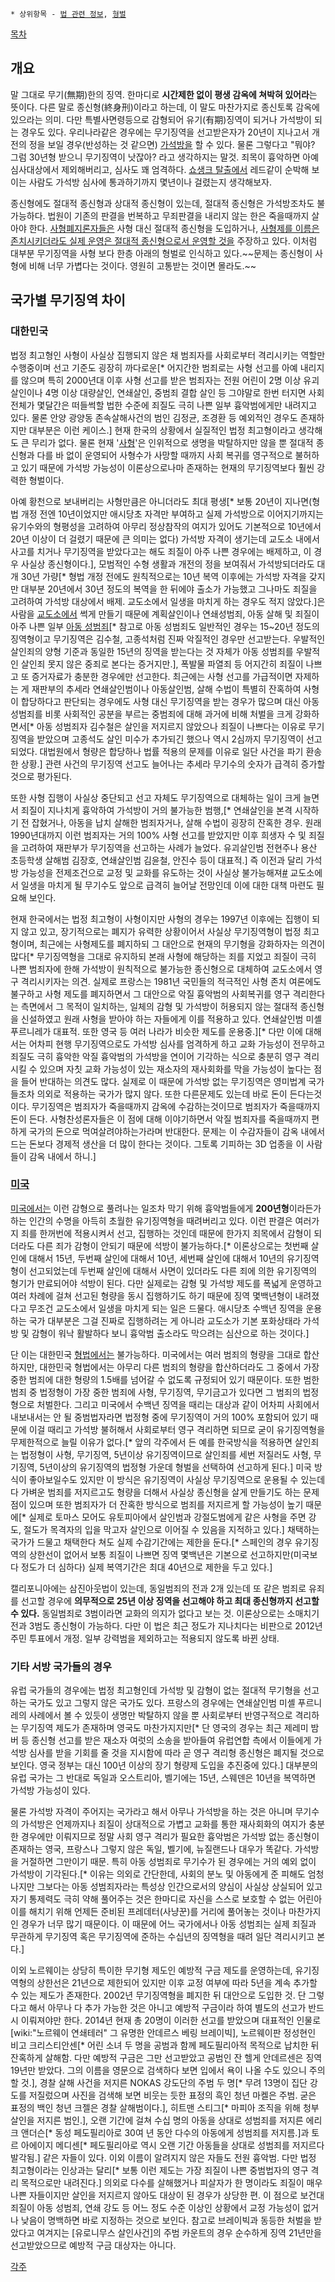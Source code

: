  * 상위항목 - [[법 관련 정보]], [[형벌]]

[[목차]]
== 개요 ==
말 그대로 무기(無期)한의 징역. 한마디로 '''시간제한 없이 평생 감옥에 쳐박혀 있어라'''는 뜻이다. 다른 말로  종신형(終身刑)이라고 하는데, 이 말도 마찬가지로 종신토록 감옥에 있으라는 의미. 다만 특별사면령등으로 감형되어 유기(有期)징역이 되거나 가석방이 되는 경우도 있다. 우리나라같은 경우에는 무기징역을 선고받은자가 20년이 지나고서 개전의 정을 보일 경우(반성하는 것 같으면) [[가석방]]을 할 수 있다. 물론 그렇다고 "뭐야? 그럼 30년형 받으니 무기징역이 낫잖아? 라고 생각하지는 말것. 죄목이 흉악하면 아예 심사대상에서 제외해버리고, 심사도 꽤 엄격하다. [[쇼생크 탈출]]에서 레드같이 순박해 보이는 사람도 가석방 심사에 통과하기까지 몇년이나 걸렸는지 생각해보자.

종신형에도 절대적 종신형과 상대적 종신형이 있는데, 절대적 종신형은 가석방조차도 불가능하다. 법원이 기존의 판결을 번복하고 무죄판결을 내리지 않는 한은 죽을때까지 살아야 한다. [[사형]]폐지론자들은 사형 대신 절대적 종신형을 도입하거나, [[A라고 쓰고 B라고 읽는다|사형제를 이름은 존치시키더라도 실제 운영은 절대적 종신형으로서 운영할 것]]을 주장하고 있다. 이처럼 대부분 무기징역을 사형 보다 한층 아래의 형벌로 인식하고 있다.~~문제는 종신형이 사형에 비해 너무 가볍다는 것이다. 영원히 고통받는 것이면 몰라도.~~

== 국가별 무기징역 차이 ==
=== 대한민국 ===
법정 최고형인 사형이 사실상 집행되지 않은 채 범죄자를 사회로부터 격리시키는 역할만 수행중이며 선고 기준도 굉장히 까다로운[* 어지간한 범죄로는 사형 선고를 아예 내리지를 않으며 특히 2000년대 이후 사형 선고를 받은 범죄자는 전원 어린이 2명 이상 유괴살인이나 4명 이상 대량살인, 연쇄살인, 중범죄 결합 살인 등 그야말로 한번 터지면 사회 전체가 몇달간은 떠들썩할 법한 수준에 죄질도 극히 나쁜 일부 흉악범에게만 내려지고 있다. 물론 안양 광양동 존속살해사건의 범인 김정균, 조경환 등 예외적인 경우도 존재하지만 대부분은 이런 케이스.] 현재 한국의 상황에서 실질적인 법정 최고형이라고 생각해도 큰 무리가 없다. 물론 현재 '[[사형]]'은 인위적으로 생명을 박탈하지만 않을 뿐 절대적 종신형과 다를 바 없이 운영되어 사형수가 사망할 때까지 사회 복귀를 영구적으로 불허하고 있기 때문에 가석방 가능성이 이론상으로나마 존재하는 현재의 무기징역보다 훨씬 강력한 형벌이다.

아예 황천으로 보내버리는 사형만큼은 아니더라도 최대 평생[* 보통 20년이 지나면(형법 개정 전엔 10년이었지만 애시당초 자격만 부여하고 실제 가석방으로 이어지기까지는 유기수와의 형평성을 고려하여 아무리 정상참작의 여지가 있어도 기본적으로 10년에서 20년 이상이 더 걸렸기 때문에 큰 의미는 없다) 가석방 자격이 생기는데 교도소 내에서 사고를 치거나 무기징역을 받았다고는 해도 죄질이 아주 나쁜 경우에는 배제하고, 이 경우 사실상 종신형이다.], 모범적인 수형 생활과 개전의 정을 보여줘서 가석방되더라도 대개 30년 가량[* 형법 개정 전에도 원칙적으로는 10년 복역 이후에는 가석방 자격을 갖지만 대부분 20년에서 30년 정도의 복역을 한 뒤에야 출소가 가능했고 그나마도 죄질을 고려하여 가석방 대상에서 배제. 교도소에서 일생을 마치게 하는 경우도 적지 않았다.]은 사람을 [[교도소]]에서 썩게 만들기 때문에 계획살인이나 연쇄성범죄, 아동 살해 및 죄질이 아주 나쁜 일부 [[아동 성범죄]][* 참고로 아동 성범죄도 일반적인 경우는 15~20년 정도의 징역형이고 무기징역은 김수철, 고종석처럼 진짜 악질적인 경우만 선고받는다. 우발적인 살인죄의 양형 기준과 동일한 15년의 징역을 받는다는 것 자체가 아동 성범죄를 우발적인 살인죄 못지 않은 중죄로 본다는 증거지만.], 폭발물 파열죄 등 어지간히 죄질이 나쁘고 또 증거자료가 충분한 경우에만 선고한다. 최근에는 사형 선고를 가급적이면 자제하는 게 재판부의 추세라 연쇄살인범이나 아동살인범, 살해 수법이 특별히 잔혹하여 사형이 합당하다고 판단되는 경우에도 사형 대신 무기징역을 받는 경우가 많으며 대신 아동 성범죄를 비롯 사회적인 공분을 부르는 중범죄에 대해 과거에 비해 처벌을 크게 강화하면서[* 아동 성범죄자 김수철은 살인을 저지르지 않았으나 죄질이 나쁘다는 이유로 무기징역을 받았으며 고종석도 살인 미수가 추가되긴 했으나 역시 2심까지 무기징역이 선고되었다. 대법원에서 형량은 합당하나 법률 적용의 문제를 이유로 일단 사건을 파기 환송한 상황.] 관련 사건의 무기징역 선고도 늘어나는 추세라 무기수의 숫자가 급격히 증가할 것으로 평가된다. 

또한 사형 집행이 사실상 중단되고 선고 자체도 무기징역으로 대체하는 일이 크게 늘면서 죄질이 지나치게 흉악하여 가석방이 거의 불가능한 범행,[* 연쇄살인을 본격 시작하기 전 잡혔거나, 아동을 납치 살해한 범죄자거나, 살해 수법이 굉장히 잔혹한 경우. 원래 1990년대까지 이런 범죄자는 거의 100% 사형 선고를 받았지만 이후 희생자 수 및 죄질을 고려하여 재판부가 무기징역을 선고하는 사례가 늘었다. 유괴살인범 전현주나 용산 초등학생 살해범 김장호, 연쇄살인범 김윤철, 안진수 등이 대표적.] 즉 이전과 달리 가석방 가능성을 전제조건으로 교정 및 교화를 유도하는 것이 사실상 불가능해져[http://news.naver.com/main/read.nhn?mode=LSD&mid=sec&sid1=102&oid=112&aid=0002385845 #] 교도소에서 일생을 마치게 될 무기수도 앞으로 급격히 늘어날 전망인데 이에 대한 대책 마련도 필요해 보인다. 

현재 한국에서는 법정 최고형이 사형이지만 사형의 경우는 1997년 이후에는 집행이 되지 않고 있고, 장기적으로는 폐지가 유력한 상황이어서 사실상 무기징역형이 법정 최고형이며, 최근에는 사형제도를 폐지하되 그 대안으로 현재의 무기형을 강화하자는 의견이 많다[* 무기징역형을 그대로 유지하되 본래 사형에 해당하는 죄를 지었고 죄질이 극히 나쁜 범죄자에 한해 가석방이 원칙적으로 불가능한 종신형으로 대체하여 교도소에서 영구 격리시키자는 의견. 실제로 프랑스는 1981년 국민들의 적극적인 사형 존치 여론에도 불구하고 사형 제도를 폐지하면서 그 대안으로 악질 흉악범의 사회복귀를 영구 격리한다는 측면에서 그 목적이 일치하는, 일체의 감형 및 가석방이 허용되지 않는 절대적 종신형을 신설하였고 원래 사형을 받아야 하는 자들에게 이를 적용하고 있다. 연쇄살인범 미셸 푸르니레가 대표적. 또한 영국 등 여러 나라가 비슷한 제도를 운용중.][* 다만 이에 대해서는 어차피 현행 무기징역으로도 가석방 심사를 엄격하게 하고 교화 가능성이 전무하고 죄질도 극히 흉악한 악질 흉악범의 가석방을 연이어 기각하는 식으로 충분히 영구 격리시킬 수 있으며 자칫 교화 가능성이 있는 재소자의 재사회화를 막을 가능성이 높다는 점을 들어 반대하는 의견도 많다. 실제로 이 때문에 가석방 없는 무기징역은 영미법계 국가들조차 의외로 적용하는 국가가 많지 않다. 또한 다른문제도 있는데 바로 돈이 든다는것이다. 무기징역은 범죄자가 죽을때까지 감옥에 수감하는것이므로 범죄자가 죽을때까지 돈이 든다. 사형찬성론자들은 이 점에 대해 이야기하면서 악질 범죄자를 죽을때까지 편하게 국가의 돈으로 먹여살려야하는가라며 반대한다. 문제는 이 수감자들이 감옥 내에서 드는 돈보다 경제적 생산을 더 많이 한다는 것이다. 그토록 기피하는 3D 업종을 이 사람들이 감옥 내에서 하니.]
=== [[미국]] ===
[[미국]]에서는 이런 감형으로 풀려나는 일조차 막기 위해 흉악범들에게 '''200년형'''이라든가 하는 인간의 수명을 아득히 초월한 유기징역형을 때려버리고 있다. 이런 판결은 여러가지 죄를 한꺼번에 적용시켜서 선고, 집행하는 것인데 때문에 한가지 죄목에서 감형이 되더라도 다른 죄가 감형이 안되기 때문에 석방이 불가능하다.[* 이론상으로는 첫번째 살인에 대해서 15년, 두번째 살인에 대해서 10년, 세번째 살인에 대해서 10년의 유기징역형이 선고되었는데 두번째 살인에 대해서 사면이 있더라도 다른 죄에 의한 유기징역의 형기가 만료되어야 석방이 된다. 다만 실제로는 감형 및 가석방 제도를 폭넓게 운영하고 여러 차례에 걸쳐 선고된 형량을 동시 집행하기도 하기 때문에 징역 몇백년형이 내려졌다고 무조건 교도소에서 일생을 마치게 되는 일은 드물다. 애시당초 수백년 징역을 운용하는 국가 대부분은 그걸 진짜로 집행하려는 게 아니라 교도소가 기본 포화상태라 가석방 및 감형이 워낙 활발하다 보니 흉악범 출소라도 막으려는 심산으로 하는 것이다.] 

단 이는 대한민국 [[형법]]에서는 불가능하다. 미국에서는 여러 범죄의 형량을 그대로 합산하지만, 대한민국 형법에서는 아무리 다른 범죄의 형량을 합산하더라도 그 중에서 가장 중한 범죄에 대한 형량의 1.5배를 넘어갈 수 없도록 규정되어 있기 때문이다. 또한 범한 범죄 중 법정형이 가장 중한 범죄에 사형, 무기징역, 무기금고가 있다면 그 범죄의 법정형으로 처벌한다. 그리고 미국에서 수백년 징역을 때리는 대상과 같이 어차피 사회에서 내보내서는 안 될 중범법자라면 법정형 중에 무기징역이 거의 100% 포함되어 있기 때문에 이걸 때리고 가석방 불허해서 사회로부터 영구 격리하면 되므로 굳이 유기징역형을 무제한적으로 늘릴 이유가 없다.[* 앞의 각주에서 든 예를 한국방식을 적용하면 살인죄는 법정형이 사형, 무기징역, 5년이상 유기징역이므로 살인죄를 세번 저질러도 사형, 무기징역, 5년이상의 유기징역의 법정형 가운데 형벌을 선택하여 선고하게 된다.] 미국 방식이 좋아보일수도 있지만 이 방식은 유기징역이 사실상 무기징역으로 운용될 수 있는데다 가벼운 범죄를 저지르고도 형량을 더해서 사실상 종신형을 살게 만들기도 하는 문제점이 있으며 또한 범죄자가 더 잔혹한 방식으로 범죄를 저지르게 할 가능성이 높기 때문에[* 실제로 토마스 모어도 유토피아에서 살인범과 강절도범에게 같은 사형을 주면 강도, 절도가 목격자의 입을 막고자 살인으로 이어질 수 있음을 지적하고 있다.] 채택하는 국가가 드물고 채택한다 쳐도 실제 수감기간에는 제한을 둔다.[* 스페인의 경우 유기징역의 상한선이 없어서 보통 죄질이 나쁘면 징역 몇백년은 기본으로 선고하지만(미국보다 정도가 더 심하다) 실제 복역기간은 최대 40년으로 제한을 두고 있다.]

캘리포니아에는 삼진아웃법이 있는데, 동일범죄의 전과 2개 있는데 또 같은 범죄로 유죄를 선고할 경우에 ''' 의무적으로 25년 이상 징역을 선고해야 하고 최대 종신형까지 선고할 수 있다.''' 동일범죄로 3범이라면 교화의 의지가 없다고 보는 것. 이론상으로는 소매치기 전과 3범도 종신형이 가능하다. 다만 이 법은 최근 정도가 지나치다는 비판으로 2012년 주민 투표에서 개정. 일부 강력범을 제외하고는 적용되지 않도록 바뀐 상태. 

=== 기타 서방 국가들의 경우 ===
유럽 국가들의 경우에는 법정 최고형인데 가석방 및 감형이 없는 절대적 무기형을 선고하는 국가도 있고 그렇지 않은 국가도 있다. 프랑스의 경우에는 연쇄살인범 미셸 푸르니레의 사례에서 볼 수 있듯이 생명만 박탈하지 않을 뿐 사회로부터 반영구적으로 격리하는 무기징역 제도가 존재하며 영국도 마찬가지지만[* 단 영국의 경우는 최근 제레미 밤버 등 종신형 선고를 받은 재소자 여럿의 소송을 받아들여 유럽연합 측에서 이들에게 가석방 심사를 받을 기회를 줄 것을 지시함에 따라 곧 영구 격리형 종신형은 폐지될 것으로 보인다. 영국 정부는 대신 100년 이상의 장기 형량제 도입을 추진중에 있다.] 대부분의 유럽 국가는 그 반대로 독일과 오스트리아, 벨기에는 15년, 스웨덴은 10년을 복역하면 가석방 가능성이 있다. 

물론 가석방 자격이 주어지는 국가라고 해서 아무나 가석방을 하는 것은 아니며 무기수의 가석방은 언제까지나 죄질이 상대적으로 가볍고 교화를 통한 재사회화의 여지가 충분한 경우에만 이뤄지므로 정말 사회 영구 격리가 필요한 흉악범은 가석방 없는 종신형이 존재하는 영국, 프랑스나 그렇지 않은 독일, 벨기에, 뉴질랜드나 대우가 똑같다. 가석방을 거절하면 그만이기 때문. 특히 아동 성범죄로 무기수가 된 경우에는 거의 예외 없이 가석방이 기각된다.[* 이유는 의외로 간단한데, 사회의 분노 및 아동에게 준 피해도 엄청나지만 그보다는 아동 성범죄자라는 특성상 인간으로서의 양심이 사실상 상실되어 있고 자기 통제력도 극히 약해 풀어주는 것은 한마디로 자신을 스스로 보호할 수 없는 어린아이를 해치기 위해 언제든 준비된 프레데터(사냥꾼)를 거리에 풀어놓는 것이나 마찬가지인 경우가 너무 많기 때문이다. 이 때문에 어느 국가에서나 아동 성범죄는 실제 죄질과 무관하게 무기징역 혹은 무기징역에 준하는 수십년의 징역형을 때려 일단 격리시키고 본다.]  

이외 노르웨이는 상당히 특이한 무기형 제도인 예방적 구금 제도를 운영하는데, 유기징역형의 상한선은 21년으로 제한되어 있지만 이후 교정 여부에 따라 5년을 계속 추가할 수 있는 제도가 존재한다. 2002년 무기징역형을 폐지한 뒤 대안으로 도입한 것. 단 그렇다고 해서 아무나 다 추가 가능한 것은 아니고 예방적 구금이라 하여 별도의 선고가 반드시 이뤄져야만 한다. 2014년 현재 총 20명이 이러한 선고를 받았으며 대표적인 인물로 [wiki:"노르웨이 연쇄테러" 그 유명한 안데르스 베링 브레이빅], 노르웨이판 정성현인 비고 크리스티안센[* 어린 소녀 두 명을 공범과 함께 페도필리아적 목적으로 납치한 뒤 잔혹하게 살해함. 다만 예방적 구금은 그만 선고받았고 공범인 잔 헬게 안데르센은 징역 19년만 받았다. 그의 이름을 영문으로 검색하다 보면 입에서 욕이 나올 수도 있으니 주의할 것.], 경찰 살해 사건을 저지른 NOKAS 강도단의 주범 두 명[* 무려 13명이 집단 강도를 저질렀으며 사진을 검색해 보면 비웃는 듯한 표정의 흑인 청년 마켈은 주범. 굳은 표정의 백인 청년 크젤은 경찰 살해범이다.], 히트맨 스티그[* 마피아 조직을 위해 청부살인을 저지른 범인.], 오랜 기간에 걸쳐 수십 명의 아동을 상대로 성범죄를 저지른 에리크 앤더슨[* 동성 페도필리아로 30여 년 동안 다수의 아동에게 성범죄를 저지름.]과 토르 아에이지 메디센[* 페도필리아로 역시 오랜 기간 아동들을 상대로 성범죄를 저지르다 발각됨.] 같은 자들이 있다. 이외 이름이 알려지지 않은 자들도 전원 흉악범. 다만 법정 최고형이라는 인상과는 달리[* 보통 이런 제도는 가장 죄질이 나쁜 중범법자의 영구 격리 목적으로만 내려진다.] 의외로 다수를 살해했거나 피살자가 한 명이라도 죄질이 매우 나쁜 자들이지만 살인을 저지르지 않아도 대상이 된 경우가 상당한 편. 이 점으로 보건대 죄질이 아동 성범죄, 연쇄 강도 등 어느 정도 수준 이상인 상황에서 교정 가능성이 없거나 낮음이 명백하면 바로 지정하는 것으로 보인다. 참고로 브레이빅과 동등한 처벌을 받았다고 여겨지는 [유로니무스 살인사건]의 주범 카운트의 경우 순수하게 징역 21년만을 선고받았으므로 예방적 구금 대상자는 아니다. 

[[각주]]
